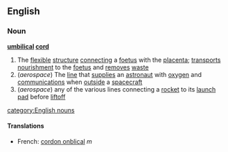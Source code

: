 ==English==
===Noun===
{{wikipedia}}
'''[[umbilical]] [[cord]]'''
#The [[flexible]] [[structure]] [[connecting]] a [[foetus]] with the [[placenta]]; [[transport]]s [[nourishment]] to the [[foetus]] and [[remove]]s [[waste]]
#(''aerospace'') The [[line]] that [[supplies]] an [[astronaut]] with [[oxygen]] and [[communications]] when [[outside]] a [[spacecraft]]
#(''aerospace'') any of the various lines connecting a [[rocket]] to its [[launch pad]] before [[liftoff]]
[[category:English nouns]]
====Translations====
*French: [[cordon onblical]] ''m''
